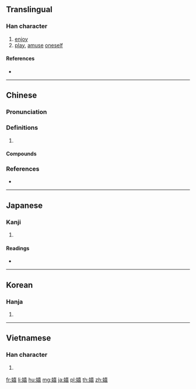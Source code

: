 ==Translingual==

===Han character===
{{Han char|rn=38|rad=女|as=12|sn=15|four=44465|canj=VGRR|ids=⿰女喜}}

# [[enjoy]]
# [[play]], [[amuse]] [[oneself]]

====References====
* {{Han ref|kx=0271.280|dkj=06736|dj=0539.200|hdz=21079.020|uh=5B09|ud=23305|bh=BC5E|bd=48222}}

----

==Chinese==
{{zh-forms}}

===Pronunciation===
{{zh-pron
|m=xī
|c=hei2,hei1
|mc=y
|oc=y
|cat=
}}

===Definitions===
{{zh-hanzi}}

# {{rfdef|zh}}

====Compounds====
{{zh-der|兒嬉|妺嬉|嬉嬉|嬉弄|嬉戲|嬉水|嬉皮|嬉皮笑臉|嬉笑|嬉笑怒罵|嬉逐|嬉遊|嬉鬧|文恬武嬉|耍嬉|酣嬉淋漓}}

===References===
* {{R:yue:Hanzi}}

----

==Japanese==

===Kanji===
{{ja-kanji|grade=uc|rs=女12}}

# {{defn|lang=ja|sort=女12}}

====Readings====
* {{ja-readings|goon=[[き]] (ki)|kanon=[[き]] (ki)|kun=[[たのしむ]] (tanoshimu), [[うれしい]] (ureshii)}}

----

==Korean==

===Hanja===
{{ko-hanja|hangeul=희|rv=hui|mr=hŭi}}

# {{defn|lang=ko|sort=女12}}

----

==Vietnamese==

===Han character===
{{vi-hantu|[[hi]]|rs=女12}}

# {{defn|lang=vi|sort=女12}}

[[fr:嬉]]
[[li:嬉]]
[[hu:嬉]]
[[mg:嬉]]
[[ja:嬉]]
[[pl:嬉]]
[[th:嬉]]
[[zh:嬉]]